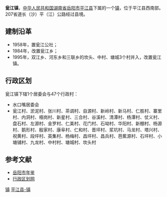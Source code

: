 {{中国乡级行政区<!---乡级行政区专用模板--->
|行政区全称 = 瓮江镇
|景观照片文件名 = 
|景观照片描述 = 
|位置图文件名 = 
|位置图描述 = 
|汉语拼音 = 
|通用拼音 = 
|上级行政区 = [[湖南省|湖南省]][[岳阳市|岳阳市]][[平江县|平江县]]
|行政区类别 = 镇
|行政区划代码 = 430626110
|建置时间 = 1995年
|政府驻地 = 水口嘴
|地理坐标 = 
|毗邻 = 
|行政区划 = 48
|村委会 = 47
|居委会 = 1
|总面积 = 248.8平方公里
|户籍人口 = 5.2万
|户籍人口年份 = 2009
|常住人口 = 
|常住人口年份 = 
|人口密度 = 
|GDP = 
|GDP年份 = 
|邮政编码 =  
|电话区号 = 
|时区 = UTC+8（[[东八区|东八区]]）
|官方网站 = 
|网站名称 = 
}}
'''瓮江镇'''，[[中华人民共和国|中华人民共和国]][[湖南省|湖南省]][[岳阳市|岳阳市]][[平江县|平江县]]下属的一个[[镇|镇]]，位于平江县西南部。207省道长（沙）平（江）公路经过县境。

==建制沿革==
*1958年，置瓮江公社；
*1984年，改置瓮江乡；
*1995年，双江乡、河东乡和三联乡的坎头、中村、塘城3个村并入，改置瓮江镇。

==行政区划==
瓮江镇下辖1个居委会与47个行政村：
*水口嘴居委会
*瓮江村、淤泥村、张川村、茶调村、自源村、新岭村、新马村、仁胜村、寨里村、内洞村、梧岗村、新星村、三合村、谷溪村、清潭村、杨潭村、仗义村、盘石村、左源村、金罗村、仁美村、花门村、石坳村、华阳村、新棚村、杨源村、鹅形村、殷家村、康阜村、仁和村、晋坪村、浆坑村、马龙村、塔兴村、祝黄村、段坪村、英集村、杨梅村、昌坪村、昌兵村、芭蕉源村、石坪村、小塘铺村、九龙村、中村村、塘城村、坎头村

==参考文献==
*[https://web.archive.org/web/20090206035912/http://www.yysqw.gov.cn/Html/10/1/34/9/ 岳阳市年鉴]
*[http://www.xzqh.org/html/2011/0602/24857.html 行政区划网]{{dead link|date=2018年3月 |bot=InternetArchiveBot |fix-attempted=yes }}

{{湖南小作品}}
{{平江县行政区划}}

[[Category:平江县行政区划|镇]]
[[Category:岳阳乡镇|平江县-镇]]